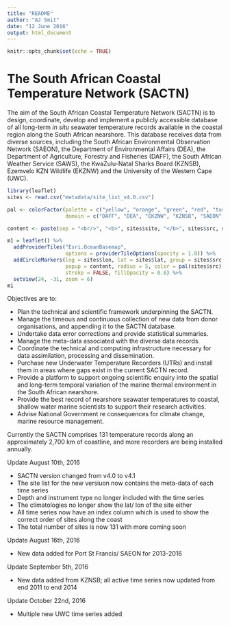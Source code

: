 ```yaml
---
title: "README"
author: "AJ Smit"
date: "12 June 2016"
output: html_document
---
```


```r
knitr::opts_chunk$set(echo = TRUE)
```

# The South African Coastal Temperature Network (SACTN)

The aim of the South African Coastal Temperature Network (SACTN) is to design, coordinate, develop and implement a publicly accessible database of all long-term *in situ* seawater temperature records available in the coastal region along the South African nearshore. This database receives data from diverse sources, including the South African Environmental Observation Network (SAEON), the Department of Environmental Affairs (DEA), the Department of Agriculture, Forestry and Fisheries (DAFF), the South African Weather Service (SAWS), the KwaZulu-Natal Sharks Board (KZNSB), Ezemvelo KZN Wildlife (EKZNW) and the University of the Western Cape (UWC).

```r
library(leaflet)
sites <- read.csv("metadata/site_list_v4.0.csv")

pal <- colorFactor(palette = c("yellow", "orange", "green", "red", "turquoise", "navy", "blue"), 
                   domain = c("DAFF", "DEA", "EKZNW", "KZNSB", "SAEON", "SAWS", "UWC"))

content <- paste(sep = "<br/>", "<b>", sites$site, "</b>", sites$src, sites$type)

m1 = leaflet() %>%
  addProviderTiles("Esri.OceanBasemap",
                   options = providerTileOptions(opacity = 1.0)) %>%
  addCircleMarkers(lng = sites$lon, lat = sites$lat, group = sites$src,
                   popup = content, radius = 5, color = pal(sites$src),
                   stroke = FALSE, fillOpacity = 0.8) %>%
  setView(24, -31, zoom = 6)
m1
```


<!-- ![The SACTN](https://github.com/ajsmit/SACTN/tree/master/graphs/coast_site_source.jpg) -->

<!-- /Users/ajsmit/Dropbox/repos/SACTN/graphs/coast_site_source.pdf -->

Objectives are to:

* Plan the technical and scientific framework underpinning the SACTN.
* Manage the timeous and continuous collection of new data from donor organisations, and appending it to the SACTN database.
* Undertake data error corrections and provide statistical summaries.
* Manage the meta-data associated with the diverse data records.
* Coordinate the technical and computing infrastructure necessary for data assimilation, processing and dissemination.
* Purchase new Underwater Temperature Recorders (UTRs) and install them in areas where gaps exist in the current SACTN record.
* Provide a platform to support ongoing scientific enquiry into the spatial and long-term temporal variation of the marine thermal environment in the South African nearshore.
* Provide the best record of nearshore seawater temperatures to coastal, shallow water marine scientists to support their research activities.
* Advise National Government re consequences for climate change, marine resource management.

Currently the SACTN comprises 131 temperature records along an approximately 2,700 km of coastline, and more recorders are being installed annually.

Update August 10th, 2016

* SACTN version changed from v4.0 to v4.1
* The site list for the new versiuon now contains the meta-data of each time series
* Depth and instrument type no longer included with the time series
* The climatologies no longer show the lat/ lon of the site either
* All time series now have an index column which is used to show the correct order of sites along the coast
* The total number of sites is now 131 with more coming soon

Update August 16th, 2016

* New data added for Port St Francis/ SAEON for 2013-2016

Update September 5th, 2016

* New data added from KZNSB; all active time series now updated from end 2011 to end 2014

Update October 22nd, 2016

* Multiple new UWC time series added